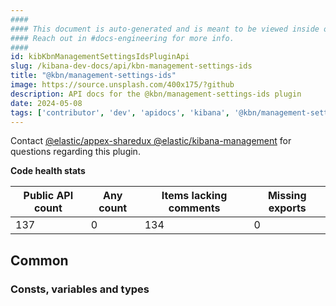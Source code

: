 ```yaml
---
####
#### This document is auto-generated and is meant to be viewed inside our experimental, new docs system.
#### Reach out in #docs-engineering for more info.
####
id: kibKbnManagementSettingsIdsPluginApi
slug: /kibana-dev-docs/api/kbn-management-settings-ids
title: "@kbn/management-settings-ids"
image: https://source.unsplash.com/400x175/?github
description: API docs for the @kbn/management-settings-ids plugin
date: 2024-05-08
tags: ['contributor', 'dev', 'apidocs', 'kibana', '@kbn/management-settings-ids']
---
```




Contact [@elastic/appex-sharedux @elastic/kibana-management](https://github.com/orgs/elastic/teams/appex-sharedux ) for questions regarding this plugin.

**Code health stats**

| Public API count  | Any count | Items lacking comments | Missing exports |
|-------------------|-----------|------------------------|-----------------|
| 137 | 0 | 134 | 0 |

## Common

### Consts, variables and types
<DocDefinitionList data={kbnManagementSettingsIdsObj.common.misc}/>

